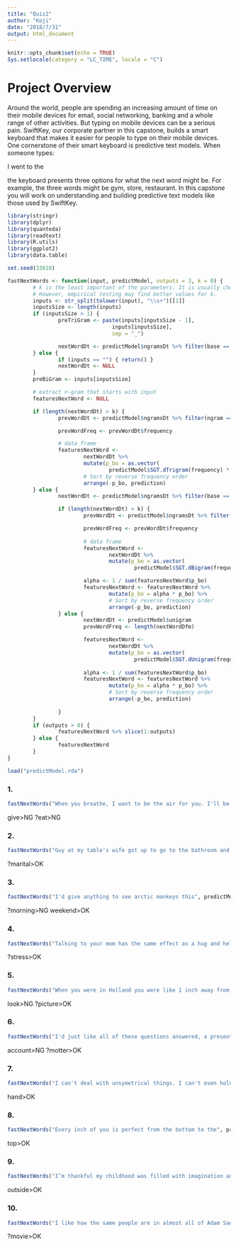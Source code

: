 ```yaml
---
title: "Quiz2"
author: "Koji"
date: "2018/7/31"
output: html_document
---
```


```r
knitr::opts_chunk$set(echo = TRUE)
Sys.setlocale(category = "LC_TIME", locale = "C")
```

# Project Overview

Around the world, people are spending an increasing amount of time on their mobile devices for email, social networking, banking and a whole range of other activities. But typing on mobile devices can be a serious pain. SwiftKey, our corporate partner in this capstone, builds a smart keyboard that makes it easier for people to type on their mobile devices. One cornerstone of their smart keyboard is predictive text models. When someone types:

I went to the

the keyboard presents three options for what the next word might be. For example, the three words might be gym, store, restaurant. In this capstone you will work on understanding and building predictive text models like those used by SwiftKey.

```r
library(stringr)
library(dplyr)
library(quanteda)
library(readtext)
library(R.utils)
library(ggplot2)
library(data.table)

set.seed(33010)
```

```r
fastNextWords <- function(input, predictModel, outputs = 3, k = 0) {
        # k is the least important of the parameters. It is usually chosen to be 0.
        # However, empirical testing may find better values for k.
        inputs <- str_split(tolower(input), "\\s+")[[1]]
        inputsSize <- length(inputs)
        if (inputsSize > 1) {
                preTriGram <- paste(inputs[inputsSize - 1],
                                 inputs[inputsSize],
                                 sep = "_")

                nextWordDt <- predictModel$ngramsDt %>% filter(base == preTriGram, ngramsize == 3)
        } else {
                if (inputs == "") { return() }
                nextWordDt <- NULL
        }
        preBiGram <- inputs[inputsSize]

        # extract n-gram that starts with input
        featuresNextWord <- NULL

        if (length(nextWordDt) > k) {
                prevWordDt <- predictModel$ngramsDt %>% filter(ngram == preTriGram, ngramsize == 2)

                prevWordFreq <- prevWordDt$frequency

                # data frame
                featuresNextWord <-
                        nextWordDt %>%
                        mutate(p_bo = as.vector(
                                predictModel$SGT.dTrigram(frequency) * frequency / prevWordFreq)) %>%
                        # Sort by reverse frequency order
                        arrange(-p_bo, prediction)
        } else {
                nextWordDt <- predictModel$ngramsDt %>% filter(base == preBiGram, ngramsize == 2)

                if (length(nextWordDt) > k) {
                        prevWordDt <- predictModel$ngramsDt %>% filter(ngram == preBiGram, ngramsize == 1)

                        prevWordFreq <- prevWordDt$frequency
        
                        # data frame
                        featuresNextWord <-
                                nextWordDt %>%
                                mutate(p_bo = as.vector(
                                        predictModel$SGT.dBigram(frequency) * frequency / prevWordFreq))

                        alpha <- 1 / sum(featuresNextWord$p_bo)
                        featuresNextWord <- featuresNextWord %>%
                                mutate(p_bo = alpha * p_bo) %>%
                                # Sort by reverse frequency order
                                arrange(-p_bo, prediction)
                } else {
                        nextWordDt <- predictModel$unigram
                        prevWordFreq <- length(nextWordDfm)

                        featuresNextWord <-
                                nextWordDt %>%
                                mutate(p_bo = as.vector(
                                        predictModel$SGT.dUnigram(frequency) * frequency / prevWordFreq))
        
                        alpha <- 1 / sum(featuresNextWord$p_bo)
                        featuresNextWord <- featuresNextWord %>%
                                mutate(p_bo = alpha * p_bo) %>%
                                # Sort by reverse frequency order
                                arrange(-p_bo, prediction)
                                
                }
        }
        if (outputs > 0) {
                featuresNextWord %>% slice(1:outputs)
        } else {
                featuresNextWord
        }
}

```

```r
load("predictModel.rda")
```

### 1.
```r
fastNextWords("When you breathe, I want to be the air for you. I'll be there for you, I'd live and I'd", predictModel, outputs = 0)
```
give>NG
?eat>NG

### 2.
```r
fastNextWords("Guy at my table's wife got up to go to the bathroom and I asked about dessert and he started telling me about his", predictModel, outputs = 0)
```
?marital>OK

### 3.
```r
fastNextWords("I'd give anything to see arctic monkeys this", predictModel, outputs = 0)
```
?morning>NG
weekend>OK

### 4.
```r
fastNextWords("Talking to your mom has the same effect as a hug and helps reduce your", predictModel, outputs = 0)
```
?stress>OK

### 5.
```r
fastNextWords("When you were in Holland you were like 1 inch away from me but you hadn't time to take a", predictModel, outputs = 0)
```
look>NG
?picture>OK

### 6.
```r
fastNextWords("I'd just like all of these questions answered, a presentation of evidence, and a jury to settle the", predictModel, outputs = 0)
```
account>NG
?motter>OK

### 7.
```r
fastNextWords("I can't deal with unsymetrical things. I can't even hold an uneven number of bags of groceries in each", predictModel, outputs = 0)
```
hand>OK

### 8.
```r
fastNextWords("Every inch of you is perfect from the bottom to the", predictModel, outputs = 0)
```
top>OK

### 9.
```r
fastNextWords("I’m thankful my childhood was filled with imagination and bruises from playing", predictModel, outputs = 0)
```
outside>OK

### 10.
```r
fastNextWords("I like how the same people are in almost all of Adam Sandler's", predictModel, outputs = 0)
```
?movie>OK
